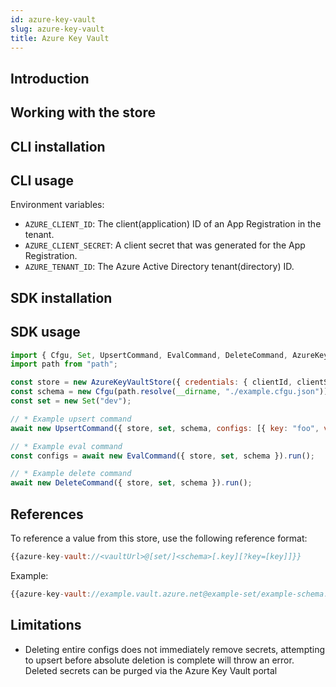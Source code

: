 ```yaml
---
id: azure-key-vault
slug: azure-key-vault
title: Azure Key Vault
---
```



## Introduction

<StoreIntroSnippet storeName={introStoreName} />

## Working with the store

## CLI installation

<CliInstallSnippet />

## CLI usage

<CliUsageSnippet scheme={scheme} uriStructure={uriStructure} />

Environment variables:

- `AZURE_CLIENT_ID`: The client(application) ID of an App Registration in the tenant.
- `AZURE_CLIENT_SECRET`: A client secret that was generated for the App Registration.
- `AZURE_TENANT_ID`: The Azure Active Directory tenant(directory) ID.

<CliExamplesSnippet scheme={scheme} uriExample={uriExample} />

## SDK installation

<SdkInstallSnippet />

## SDK usage

```javascript
import { Cfgu, Set, UpsertCommand, EvalCommand, DeleteCommand, AzureKeyVaultStore} from "@configu/node";
import path from "path";

const store = new AzureKeyVaultStore({ credentials: { clientId, clientSecret, tenantId}, vaultUrl });
const schema = new Cfgu(path.resolve(__dirname, "./example.cfgu.json"));
const set = new Set("dev");

// * Example upsert command
await new UpsertCommand({ store, set, schema, configs: [{ key: "foo", value: "bar" }] }).run();

// * Example eval command
const configs = await new EvalCommand({ store, set, schema }).run();

// * Example delete command
await new DeleteCommand({ store, set, schema }).run();
```

## References

To reference a value from this store, use the following reference format:

```node.js
{{azure-key-vault://<vaultUrl>@[set/]<schema>[.key][?key=[key]]}}
```

Example:

```node.js
{{azure-key-vault://example.vault.azure.net@example-set/example-schema.foo}}
```

## Limitations

- Deleting entire configs does not immediately remove secrets, attempting to upsert before absolute deletion is complete will throw an error. Deleted secrets can be purged via the Azure Key Vault portal
